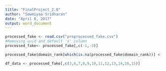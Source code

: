 ```yaml
---
title: "FinalProject_2.0"
author: "Sowmiyaa Sridharan"
date: "April 8, 2017"
output: word_document
---
```


```r
processed_fake <- read.csv("preprocessed_fake.csv")
#Removing uuid and default 'x' column
processed_fake<- processed_fake[,c(-1,-3)]

processed_fake$domain_rank[which(is.na(processed_fake$domain_rank))] <- 0

df_data <- processed_fake[,c(3,6,7,8,9,10,11,12,13,14,16,15)]






```


